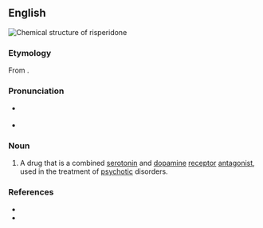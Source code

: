 {{also|rispéridone}}
==English==
[[File:Risperidone.svg|thumb|Chemical structure of '''risperidone''']]
{{wikipedia}}

===Etymology===
From {{af|en|ris-|piperidine|alt2=(pi)perid(ine)|-one|q1=of unknown origin}}.

===Pronunciation===
* {{a|RP}} {{IPA|en|/ɹɪsˈpɛ.ɹɪd.əʊn/}}
* {{a|GA}} {{IPA|en|/ɹɪˈspɛɹ.əˌdoʊn/}}

===Noun===
{{en-noun|-}}

# {{lb|en|pharmaceutical drug}} A drug that is a combined [[serotonin]] and [[dopamine]] [[receptor]] [[antagonist]], used in the treatment of [[psychotic]] disorders.

===References===
* {{R:Lexico}}
* {{R:Merriam-Webster Online}}